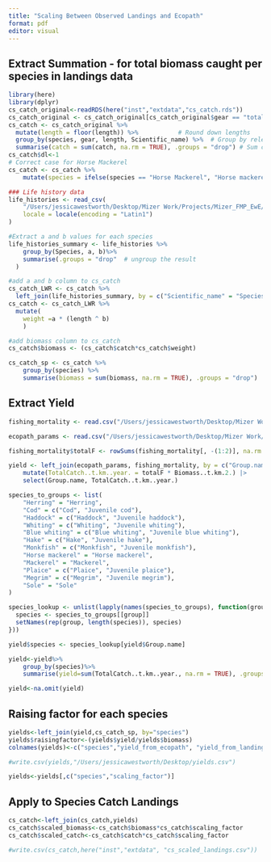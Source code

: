 ```yaml
---
title: "Scaling Between Observed Landings and Ecopath"
format: pdf
editor: visual
---
```


## Extract Summation - for total biomass caught per species in landings data

```r
library(here)
library(dplyr)
cs_catch_original<-readRDS(here("inst","extdata","cs_catch.rds"))
cs_catch_original <- cs_catch_original[cs_catch_original$gear == "total", ] #select total gear only
cs_catch <- cs_catch_original %>%
  mutate(length = floor(length)) %>%           # Round down lengths
  group_by(species, gear, length, Scientific_name) %>%  # Group by relevant columns
  summarise(catch = sum(catch, na.rm = TRUE), .groups = "drop") # Sum catch for duplicates
cs_catch$dl<-1
# Correct case for Horse Mackerel
cs_catch <- cs_catch %>%
    mutate(species = ifelse(species == "Horse Mackerel", "Horse mackerel", species))

### Life history data
life_histories <- read_csv(
    "/Users/jessicawestworth/Desktop/Mizer Work/Projects/Mizer_FMP_EwE/Data/life_histories.csv",
    locale = locale(encoding = "Latin1")
)

#Extract a and b values for each species
life_histories_summary <- life_histories %>%
    group_by(Species, a, b)%>%
    summarise(.groups = "drop"  # ungroup the result
  )

#add a and b column to cs_catch
cs_catch_LWR <- cs_catch %>%
  left_join(life_histories_summary, by = c("Scientific_name" = "Species"))
cs_catch <- cs_catch_LWR %>%
  mutate(
    weight =a * (length ^ b)
    )

#add biomass column to cs_catch
cs_catch$biomass <- (cs_catch$catch*cs_catch$weight)

cs_catch_sp <- cs_catch %>%
    group_by(species) %>%
    summarise(biomass = sum(biomass, na.rm = TRUE), .groups = "drop")
```

## Extract Yield

```r
fishing_mortality <- read.csv("/Users/jessicawestworth/Desktop/Mizer Work/Projects/Mizer_FMP_EWE/Data/Ecopath-Fishing mortality rates.csv")

ecopath_params <- read.csv("/Users/jessicawestworth/Desktop/Mizer Work/Projects/Mizer_FMP_EWE/Data/Ecopath-Basic estimates.csv")

fishing_mortality$totalF <- rowSums(fishing_mortality[, -(1:2)], na.rm = TRUE)

yield <- left_join(ecopath_params, fishing_mortality, by = c("Group.name" = "Fleet.group")) |>
    mutate(TotalCatch..t.km..year. = totalF * Biomass..t.km.2.) |>
    select(Group.name, TotalCatch..t.km..year.)

species_to_groups <- list(
    "Herring" = "Herring",
    "Cod" = c("Cod", "Juvenile cod"),
    "Haddock" = c("Haddock", "Juvenile haddock"),
    "Whiting" = c("Whiting", "Juvenile whiting"),
    "Blue whiting" = c("Blue whiting", "Juvenile blue whiting"),
    "Hake" = c("Hake", "Juvenile hake"),
    "Monkfish" = c("Monkfish", "Juvenile monkfish"),
    "Horse mackerel" = "Horse mackerel",
    "Mackerel" = "Mackerel",
    "Plaice" = c("Plaice", "Juvenile plaice"),
    "Megrim" = c("Megrim", "Juvenile megrim"),
    "Sole" = "Sole"
)

species_lookup <- unlist(lapply(names(species_to_groups), function(group) {
  species <- species_to_groups[[group]]
  setNames(rep(group, length(species)), species)
}))

yield$species <- species_lookup[yield$Group.name]

yield<-yield%>%
    group_by(species)%>%
    summarise(yield=sum(TotalCatch..t.km..year., na.rm = TRUE), .groups = "drop")

yield<-na.omit(yield)
```

## Raising factor for each species

```r
yields<-left_join(yield,cs_catch_sp, by="species")
yields$raisingfactor<-(yields$yield/yields$biomass)
colnames(yields)<-c("species","yield_from_ecopath", "yield_from_landings", "scaling_factor")

#write.csv(yields,"/Users/jessicawestworth/Desktop/yields.csv")

yields<-yields[,c("species","scaling_factor")]
```

## Apply to Species Catch Landings

```r
cs_catch<-left_join(cs_catch,yields)
cs_catch$scaled_biomass<-cs_catch$biomass*cs_catch$scaling_factor
cs_catch$scaled_catch<-cs_catch$catch*cs_catch$scaling_factor

#write.csv(cs_catch,here("inst","extdata", "cs_scaled_landings.csv"))
```
